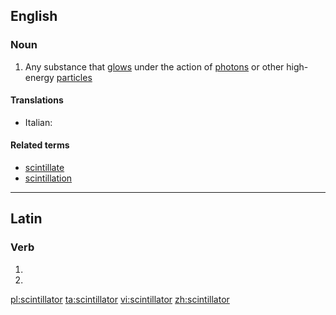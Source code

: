 ==English==

===Noun===
{{wikipedia}}
{{en-noun}}

# {{context|physics|lang=en}} Any substance that [[glow]]s under the action of [[photon]]s or other high-energy [[particle]]s

====Translations====
{{trans-top|substance which glows under the action of high-energy particles}}
* Italian: {{t|it|scintillatore|m}}
{{trans-mid}}
{{trans-bottom}}

====Related terms====
* [[scintillate]]
* [[scintillation]]

----

==Latin==

===Verb===
{{la-verb-form|scintillātor}}

# {{conjugation of|scintillō||2|s|fut|pass|imp|lang=la}}
# {{conjugation of|scintillō||3|s|fut|pass|imp|lang=la}}

[[pl:scintillator]]
[[ta:scintillator]]
[[vi:scintillator]]
[[zh:scintillator]]